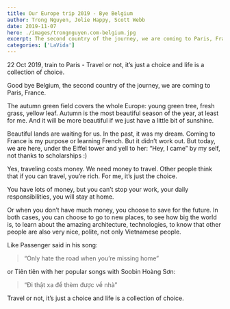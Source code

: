 ```yaml
---
title: Our Europe trip 2019 - Bye Belgium
author: Trong Nguyen, Jolie Happy, Scott Webb
date: 2019-11-07
hero: ./images/trongnguyen.com-belgium.jpg
excerpt: The second country of the journey, we are coming to Paris, France.
categories: ['LaVida']
---
```


22 Oct 2019, train to Paris - Travel or not, it’s just a choice and life is a collection of choice.

Good bye Belgium, the second country of the journey, we are coming to Paris, France.

The autumn green field covers the whole Europe: young green tree, fresh grass, yellow leaf. Autumn is the most beautiful season of the year, at least for me. And it will be more beautiful if we just have a little bit of sunshine.

Beautiful lands are waiting for us. In the past, it was my dream. Coming to France is my purpose or learning French. But it didn’t work out. But today, we are here, under the Eiffel tower and yell to her: “Hey, I came” by my self, not thanks to scholarships :) 

Yes, traveling costs money. We need money to travel. Other people think that if you can travel, you’re rich. For me, it’s just the choice.

You have lots of money, but you can’t stop your work, your daily responsibilities, you will stay at home.

Or when you don’t have much money, you choose to save for the future.
In both cases, you can choose to go to new places, to see how big the world is, to learn about the amazing architecture, technologies, to know that other people are also very nice, polite, not only Vietnamese people.

Like Passenger said in his song:

> “Only hate the road when you’re missing home”  

or Tiên tiên with her popular songs with Soobin Hoàng Sơn:

> “Đi thật xa để thèm được về nhà”  

Travel or not, it’s just a choice and life is a collection of choice.